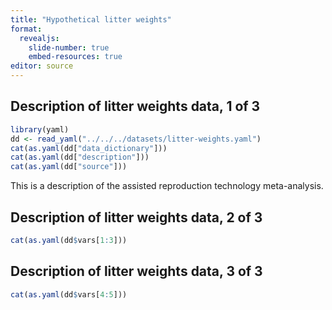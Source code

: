 ```yaml
---
title: "Hypothetical litter weights"
format: 
  revealjs:
    slide-number: true
    embed-resources: true
editor: source
---
```


## Description of litter weights data, 1 of 3

```r
library(yaml)
dd <- read_yaml("../../../datasets/litter-weights.yaml")
cat(as.yaml(dd["data_dictionary"]))
cat(as.yaml(dd["description"]))
cat(as.yaml(dd["source"]))
```

::: notes
This is a description of the assisted reproduction technology meta-analysis.
:::

## Description of litter weights data, 2 of 3

```r
cat(as.yaml(dd$vars[1:3]))
```

## Description of litter weights data, 3 of 3

```r
cat(as.yaml(dd$vars[4:5]))
```

